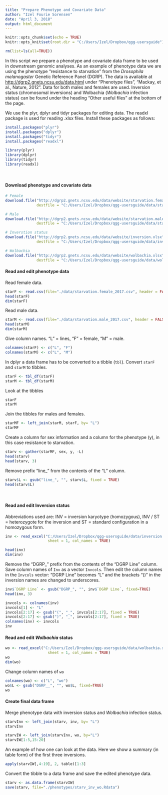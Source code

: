 ```yaml
---
title: "Prepare Phenotype and Covariate Data"
author: "Izel Fourie Sorensen"
date: "April 3, 2018"
output: html_document
---
```




```r
knitr::opts_chunk$set(echo = TRUE)
knitr::opts_knit$set(root.dir = "C:/Users/Izel/Dropbox/qgg-usersguide")
```

```r
rm(list=ls(all=TRUE))
```


In this script we prepare a phenotype and covariate data frame to be used in downstream genomic analyses. As an example of phenotype data we are using the phenotype "resistance to starvation" from the *Drosophila melanogaster* Genetic Reference Panel (DGRP). The data is available at <http://dgrp2.gnets.ncsu.edu/data.html> under "Phenotype files", "Mackay, et al., Nature, 2012". Data for both males and females are used. Inversion status (chromosomal inversions) and Wolbachia (*Wolbachia* infection status) can be found under the heading "Other useful files" at the bottom of the page.   

We use the plyr, dplyr and tidyr packages for editing data. The readxl package is used for reading .xlsx files. Install these packages as follows:
```r
install.packages("plyr")
install.packages("dplyr")
install.packages("tidyr")
install.packages("readxl")
```
  
  
```r
library(plyr)
library(dplyr)
library(tidyr)
library(readxl)
```
<br/> 
  
#### Download phenotype and covariate data

```r
# Female
download.file("http://dgrp2.gnets.ncsu.edu/data/website/starvation.female.csv", 
              destfile = "C:/Users/Izel/Dropbox/qgg-usersguide/data/starvation.female.csv")

# Male
download.file("http://dgrp2.gnets.ncsu.edu/data/website/starvation.male.csv", 
              destfile = "C:/Users/Izel/Dropbox/qgg-usersguide/data/starvation.male.csv")

# Inverstion status
download.file("http://dgrp2.gnets.ncsu.edu/data/website/inversion.xlsx", mode = "wb", 
              destfile = "C:/Users/Izel/Dropbox/qgg-usersguide/data/inversion.xlsx")

# Wolbachia
download.file("http://dgrp2.gnets.ncsu.edu/data/website/wolbachia.xlsx", mode = "wb", 
              destfile = "C:/Users/Izel/Dropbox/qgg-usersguide/data/wolbachia.xlsx")
```

#### Read and edit phenotype data

Read female data.
```r
starF <- read.csv(file="./data/starvation.female_2017.csv", header = FALSE)
head(starF)
dim(starF)
```
\hfill\break  
Read male data.
```r
starM <- read.csv(file="./data/starvation.male_2017.csv", header = FALSE)
head(starM)
dim(starM)
```
\hfill\break  
Give column names. "L" = lines, "F" = female, "M" = male.
```r
colnames(starF) <- c("L", "F")
colnames(starM) <- c("L", "M")
```
  
In dplyr a data frame has to be converted to a tibble (`tbl`). Convert `starF` and `starM` to tibbles.
```r
starF <- tbl_df(starF)
starM <- tbl_df(starM)
```

Look at the tibbles
```r
starF
starM
```
\hfill\break  
Join the tibbles for males and females.
```r
starMF <- left_join(starM, starF, by= "L")
starMF
```
\hfill\break  
Create a column for sex information and a column for the phenotype (y), in this case resistance to starvation.
```r
starv <- gather(starMF, sex, y, -L)
head(starv)
head(starv, 3)
```
\hfill\break  
Remove prefix "line_" from the contents of the "L" column.
```r
starv$L <- gsub("line_", "", starv$L, fixed = TRUE)
head(starv$L)
```
<br>
  
#### Read and edit Inversion status
  
Abbreviations used are: INV = inversion karyotype (homozygous), INV / ST = heterozygote for the inversion and ST = standard configuration in a homozygous form.
```r
inv <- read_excel("C:/Users/Izel/Dropbox/qgg-usersguide/data/inversion.xlsx",
                   sheet = 1, col_names = TRUE)

head(inv)
dim(inv)
```
\hfill\break  
Remove the "DGRP_" prefix from the contents of the "DGRP Line" column. Save column names of `Inv` as a vector `Invcols`. Then edit the column names in the `Invcols` vector: "DGRP Line" becomes "L" and the brackets "()" in the inversion names are changed to underscores.
```r
inv$`DGRP Line` <- gsub("DGRP_", "", inv$`DGRP Line`, fixed=TRUE)
head(inv, 3)

invcols <- colnames(inv)    
invcols[1] <- "L"
invcols[2:17] <- gsub("(", "_", invcols[2:17], fixed = TRUE)
invcols[2:17] <- gsub(")", "_", invcols[2:17], fixed = TRUE)
colnames(inv) <- invcols
inv
```

  
#### Read and edit *Wolbachia* status

```r
wo <- read_excel("C:/Users/Izel/Dropbox/qgg-usersguide/data/wolbachia.xlsx",
                   sheet = 1, col_names = TRUE)
wo
dim(wo)
```
  
Change column names of `wo`
```r
colnames(wo) <- c("L", "wo")
wo$L <- gsub("DGRP__", "", wo$L, fixed=TRUE)
wo
```
 
#### Create final data frame 
Merge phenotype data with inversion status and *Wolbachia* infection status.
```r
starvInv <- left_join(starv, inv, by= "L")
starvInv

starvIW <- left_join(starvInv, wo, by="L")
starvIW[1:5,15:20]
```

An example of how one can look at the data. Here we show a summary (in table form) of the first three inversions.
```r
apply(starvIW[,4:19], 2, table)[1:3]
```

Convert the tibble to a data frame and save the edited phenotype data.
```r
starv <- as.data.frame(starvIW)
save(starv, file="./phenotypes/starv_inv_wo.Rdata")
```

